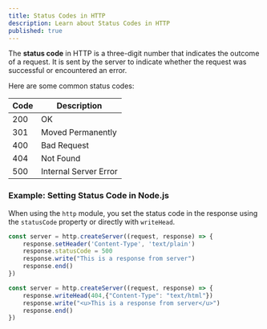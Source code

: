 ```yaml
---
title: Status Codes in HTTP
description: Learn about Status Codes in HTTP
published: true
---
```


The **status code** in HTTP is a three-digit number that indicates the outcome of a request. It is sent by the server to indicate whether the request was successful or encountered an error.

Here are some common status codes:

| Code | Description |
|------|-------------|
| 200  | OK          |
| 301  | Moved Permanently |
| 400  | Bad Request |
| 404  | Not Found   |
| 500  | Internal Server Error |

### Example: Setting Status Code in Node.js

When using the `http` module, you set the status code in the response using the `statusCode` property or directly with `writeHead`.

```javascript
const server = http.createServer((request, response) => {
    response.setHeader('Content-Type', 'text/plain')
    response.statusCode = 500
    response.write("This is a response from server")
    response.end()
})
```

```javascript
const server = http.createServer((request, response) => {
    response.writeHead(404,{"Content-Type": "text/html"})
    response.write("<u>This is a response from server</u>")
    response.end()
})
```